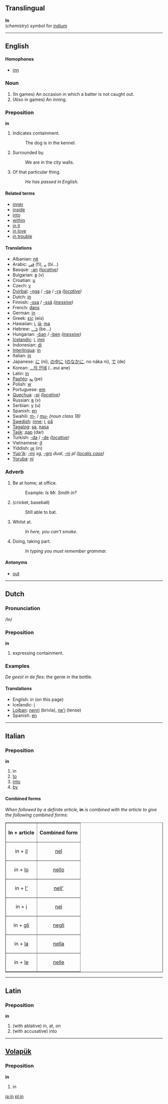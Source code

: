 ==Translingual==

'''In'''<br>(''chemistry'') symbol for [[indium]]

----
==English==

====Homophones====
*[[inn]]

===Noun===

#(In games) An occasion in which a batter is not caught out.
#(Also in games) An inning.

===Preposition===
'''in'''

#Indicates containment.
#:The dog is in the kennel.
#Surrounded by.
#:We are in the city walls.
#Of that particular thing.
#:''He has passed in English.''

====Related terms====
*[[inner]]
*[[inside]]
*[[into]]
*[[within]]
*[[in it]]
*[[in love]]
*[[in trouble]]

====Translations====
*Albanian: [[në]]
*Arabic: [[في]] (fi), [[...بـ...|بِـ]] (bi...)
*Basque: [[-an]] ''([[locative]])''
*Bulgarian: [[в]] (v)
*Croatian: [[u]]
*Czech: [[v]]
*[[Dyirbal]]: [[-ŋga]] / [[-ga]] / [[-ɽa]] ''([[locative]])''
*Dutch: [[in#Dutch|in]]
*Finnish: [[-ssa]] / [[-ssä]] ''([[inessive]])''
*French: [[dans]]
*German: [[in#German|in]]
*Greek: [[εἰς]] (eis)
*Hawaiian: [[i#Hawaiian|i]], [[iā]]; [[ma]]
*Hebrew: [[...ב]] (be...)
*Hungarian: [[-ban]] / [[-ben]] ''([[inessive]])''
*[[Icelandic]]: [[í]], [[inni]]
*Indonesian: [[di]]
*[[Interlingua]]: [[in#Interlingua|in]]
*Italian: [[in#Italian|in]]
*Japanese: [[に]] (ni), [[中に|の中に]] ([[のなかに]], no náka ni), [[で]] (de)
*Korean: [[...의 안에]] (...eui ane)
*Latin: [[in#Latin|in]]
*[[Pashto]]: [[په]] (pe)
*Polish: [[w]]
*Portuguese: [[em]]
*[[Quechua]]: [[-pi]] ''([[locative]])''
*Russian: [[в]] (v)
*Serbian: [[у]] (u)
*Spanish: [[en]]
*Swahili: [[m-]] / [[mu-]] ''(noun class 18)''
*[[Swedish]]: [[inne]]; [[i#Swedish|i]], [[på]]
*[[Tagalog]]: [[sa]], [[nasa]]
*[[Tajik]]: [[дар]] (dar)
*Turkish: [[-da]] / [[-de]] ''([[locative]])''
*Vietnamese: [[ở]]
*Yiddish: [[אן]] (in)
*[[Yup'ik]]: [[-mi]] ''sg'', [[-gni]] ''dual'', [[-ni]] ''pl'' ''([[localis case]])''
*[[Yoruba]]: [[ní]]

===Adverb===
#Be at home; at office.
#:Example: ''Is Mr. Smith in?''
#(cricket, baseball)
#:Still able to bat.
#Whilst at.
#:''In here, you can't smoke.''
#Doing, taking part.
#:''In typing you must remember grammar.''

====Antonyms====
*[[out]]

----
== Dutch ==
===Pronunciation===
/In/ 

===Preposition===
'''in'''

# expressing containment.

=== Examples ===

''De geest in de fles'': the genie in the bottle.

==== Translations ====
* English: in (on this page)
* Icelandic: [[í]]
* [[Lojban]]: [[nenri]] (brivla), [[ne'i]] (tense)
* Spanish: [[en]]
----
==Italian==
===Preposition===
'''in'''
#in
#[[to]]
#[[into]]
#[[by]]

====Combined forms====
''When followed by a definite article'', '''in''' ''is combined with the article to give the following combined forms'':

<table border="1" align="center" cellpadding="5">
<tr><th>In + article<th>Combined form</tr>
<tr><td align="center">in + [[il#Italian|il]]<td align="center">[[nel]]</tr>
<tr><td align="center">in + [[lo#Italian|lo]]<td align="center">[[nello]]</tr>
<tr><td align="center">in + [[l'#Italian|l']]<td align="center">[[nell']]</tr>
<tr><td align="center">in + [[i#Italian|i]]<td align="center">[[nei]]</tr>
<tr><td align="center">in + [[gli]]<td align="center">[[negli]]</tr>
<tr><td align="center">in + [[la#Italian|la]]<td align="center">[[nella]]</tr>
<tr><td align="center">in + [[le#Italian|le]]<td align="center">[[nelle]]</tr>
</table>

----

==Latin==
===Preposition===
'''in'''

#(with ablative) in, at, on
#(with accusative) into
----
==[[Volapük]]==
===Preposition===
'''in'''

#in
[[ja:in]]
[[pl:in]]